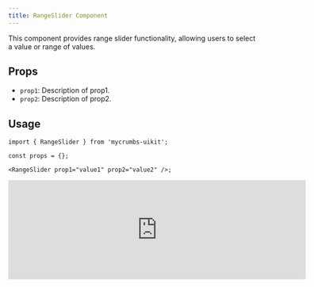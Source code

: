 ```yaml
---
title: RangeSlider Component
---
```



This component provides range slider functionality, allowing users to select a value or range of values.

## Props

- `prop1`: Description of prop1.
- `prop2`: Description of prop2.

## Usage

```tsx
import { RangeSlider } from 'mycrumbs-uikit';

const props = {};

<RangeSlider prop1="value1" prop2="value2" />;
```

<iframe 
  src="https://example.com" 
  width="600" 
  height="200"
  style={{ borderRadius: '12px' }}
  className="flex"
  frameBorder="0"
/>


```tsx
import * as SliderPrimitive from '@radix-ui/react-slider';
import { forwardRef } from 'react';

import cn from '../cn';

interface RangeSliderProps extends SliderPrimitive.SliderProps {
  className?: string;
  displayValue?: string;
}

export const RangeSlider = forwardRef<HTMLInputElement, RangeSliderProps>(
  function RangeSlider({ className = '', displayValue, ...rest }, ref) {
    return (
      <SliderPrimitive.Root
        className={cn(
          'relative flex h-5 w-full touch-none select-none items-center',
          className
        )}
        max={100}
        ref={ref}
        step={1}
        {...rest}
      >
        <SliderPrimitive.Track className="dark:bg-brand-800 bg-brand-200 relative h-1.5 grow rounded-full">
          <SliderPrimitive.Range className="bg-brand-600 absolute h-full rounded-full" />
        </SliderPrimitive.Track>
        <SliderPrimitive.Thumb
          aria-label="Slider"
          className="bg-brand-500 block rounded-lg px-2 py-1 text-xs font-bold text-white focus:outline-none active:scale-110"
        >
          {displayValue || rest.value}
        </SliderPrimitive.Thumb>
      </SliderPrimitive.Root>
    );
  }
);

```